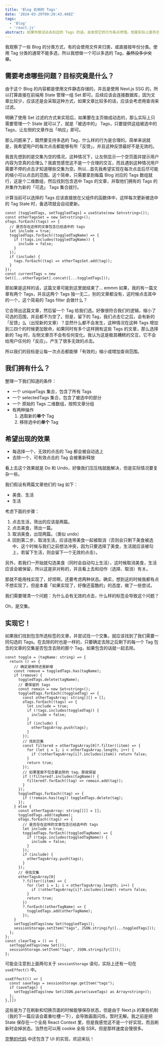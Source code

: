 ```yaml
---
title: 'Blog 右侧的 Tags'
date: '2024-03-29T09:20:43.488Z'
tags:
  - 'Blog'
  - 'react.js'
abstract: 如果你尝试点击右边的 Tags 的话，会发现它的行为有点奇怪。但是实际上是符合我的预期的，我想让每一次点击都能有所「反馈」，所以在设计上采取了一些奇怪的策略。
---
```


我观察了一些 Blog 的分类方式，有的会使用文件夹归类，或直接按年份分类。使用 Tag 分类的通常不能多选，所以我想做一个可以多选的 Tag，~~虽然没多少文章~~。

## 需要考虑哪些问题？目标究竟是什么？

由于这个 Blog 的内容都是使用文件静态存储的，并且是使用 Next.js SSG 的，所以打算直接在前端用 State 管理一组 Set 即可。后续应该会连接数据库，因为文章比较少，应该还是会采取这种方式，如果文章比较多的话，应该会考虑用查询来过滤。

明确了使用 Set 过滤的方式来实现后，如果要在主页做成动态的，那么实际上只需要管理一个 State 就可以了，就是「被选中的」 Tags，只要提供这组被选中的 Tags，让左侧的文章作出「响应」即可。

那么问题来了，既然要支持多选的 Tag，什么样的行为是合理的。简单来说就是，我希望用户的每次点击都能够有所「反馈」，并且这种反馈最好不是无效的。

我首先想到的是交集为空的情况，这种情况下，让左侧显示一个空页面并提示用户内容为空真的合理么？我直觉感觉这不是一个合理的交互，而且遇到这种情况用户需要不停的点击才知道哪些交集为空。所以…首先我希望实现在每次点击后尽可能的缩小可以点击的范围。这个简单，只需要拿到每篇 Blog 对应的 Tags 数组就行，这是个二维数组，然后找到包含选中 Tags 的文章，并取他们拥有的 Tags 的并集作为新的「可选」 Tags 集合就行。

计算当前可以选择的 Tags 应该直接放在父组件的函数体中，这样每次更新被选中的 Tag State 时，备选项就会自动更新。

```TS
const [toggledTags, setToggledTags] = useState(new Set<string>());
const otherTagsSet = new Set<string>();
oTags.forEach((tags) => {
  // 是否存在这样的文章包含已经选中的 tags
  let include = true;
  toggledTags.forEach((toggledTagName) => {
    if (!tags.includes(toggledTagName)) {
      include = false;
    }
  });
  if (include) {
    tags.forEach((tag) => otherTagsSet.add(tag));
  }
});
const currentTags = new Set([...otherTagsSet].concat([...toggledTags]));
```

那如果是这样的话，这篇文章可能到这里就结束了… emmm 如果，我的有一篇文章有两个 Tags，并且这两个 Tags 独一无二，别的文章都没有，这时候点击其中的一个，这个简易的 Tags filter 会做什么？

它会筛出这篇文章，然后留一个 Tag 给我们选。好像很符合我们的逻辑，缩小了可选的范围，并且都不为空了。但是，留下的 Tag，我们点击它之后，会有新的「反馈」么（出现新的文章）？显然什么都不会发生，这种情况在这种 Tags 增加到三四个的时候更加致命，如果同时有多个这样拥有这些 Tags 的文章，那么选择新的 Tag 时，左侧文章页不会有任何变化。我认为这是极其糟糕的交互，它不会给用户任何的「反应」，产生了很多无效的点击。

所以我们的目标是让每一次点击都能够「有效的」缩小或增加查询范围。

## 我们拥有什么？

整理一下我们知道的条件：

- 一个 uniqueTags 集合，包含了所有 Tags
- 一个 selectedTags 集合，包含了被选中的部分
- 一个 原始的 Tags 二维数组，按照文章分组
- 有两种操作
  1. 选取新的**单个** Tag
  2. 移除选中的**单个** Tag

## 希望出现的效果

- 每选择一个，无效的点击的 Tag 都会被自动选上
- 去除一个，可有效点击的 Tag 会被重新释放

看上去这个效果就是 Do 和 Undo，好像我们压压栈就能解决，但是实际情况要复杂一些。

我们假设有两篇文章他们的 tag 如下：

- 美食、生活
- 生活

考虑下面的步骤：

1. 点击生活，筛出的应该是两篇。
2. 点击美食，筛出一篇。
3. 取消美食，出现两篇。（类似 undo）
4. 回到第二步，取消生活，应该连带美食一起被取消（否则会只剩下美食被选中，这个时候与我们之前想法冲突，因为只要选择了美食，生活就应该被勾上，若留下生活，则会留下一个无效的点击）。

另外，若我们一开始就勾选美食（同时会自动勾上生活），这时候取消美食，生活应该会被保留，所以这是非对称的，并且看上去和动作（选择、取消）有关。

那就不能用栈实现了，好烦啊，还要考虑两种状态。确实，想到这的时候我都有点不想实现了。但是本着「如果实现了，好像还蛮酷的」的态度，做了一些尝试。

我们需要理清一个问题：为什么会有无效的点击，什么样的标签会导致这个问题？

Oh，是交集。

## 实现它！

如果我们找到包含所选标签的文章，并尝试找一个交集，就应该找到了我们需要一同勾选的 Tags。在去除的时也是一样的，只要确定去除之后剩下的每一个 Tag 包含的文章的交集是否包含去除的那个 Tag，如果包含的话就一起去除。

```TS
const toggle = (tagName: string) => {
  return () => {
    // 确定是移除还是新增
    const remove = toggledTags.has(tagName);
    if (remove) {
      toggledTags.delete(tagName);
      // 要保留的 tags
      const remain = new Set<string>();
      toggledTags.forEach((toggledTag) => {
        const otherTagsArray: string[][] = [];
        oTags.forEach((tags) => {
          let include = true;
          if (!tags.includes(toggledTag)) {
            include = false;
          }
          if (include) {
            otherTagsArray.push(tags);
          }
        });
        // 找到交集
        const filtered = otherTagsArray[0]?.filter((item) => {
          for (let i = 1; i < otherTagsArray.length; i++) {
            if (!otherTagsArray[i]?.includes(item)) return false;
          }
          return true;
        });
        // 如果里面不包含要去除的 tag，那就保留
        if (!filtered?.includes(tagName)) {
          filtered?.forEach((tag) => remain.add(tag));
        }
      });
      toggledTags.forEach((tag) => {
        if (!remain.has(tag)) toggledTags.delete(tag);
      });
    } else {
      const otherTagsArray: string[][] = [];
      toggledTags.add(tagName);
      oTags.forEach((tags) => {
        // 是否存在这样的文章包含已经选中的 tags
        let include = true;
        toggledTags.forEach((toggledTagName) => {
          if (!tags.includes(toggledTagName)) {
            include = false;
          }
        });
        if (include) {
          otherTagsArray.push(tags);
        }
      });
      // 寻找交集
      otherTagsArray[0]
        ?.filter((item) => {
          for (let i = 1; i < otherTagsArray.length; i++) {
            if (!otherTagsArray[i]?.includes(item)) return false;
          }
          return true;
        })
        ?.forEach((otherTagName) => {
          toggledTags.add(otherTagName);
        });
    }
    setToggledTags(new Set(toggledTags));
    sessionStorage.setItem("tags", JSON.stringify([...toggledTags]));
  };
};
const clearTag = () => {
  setToggledTags(new Set());
  sessionStorage.setItem("tags", JSON.stringify([]));
};
```

可能会注意到上面两句关于 `sessionStorage` 语句，实际上还有一句在 `useEffect()` 中。

```TS
useEffect(() => {
  const saveTags = sessionStorage.getItem("tags");
  if (saveTags) {
    setToggledTags(new Set(JSON.parse(saveTags) as Array<string>));
  };
},[])
```

这些是为了在刷新和切换页面的时候能够保存状态，但是由于 Next.js 的某些机制（我的下一篇应该会着重吐槽一下），会导致画面闪烁，暂时无解。我之前是把 State 保存在一个全局 React Context 里，但是我感觉这不是一个好实现，而且刷新时会掉状态。当然也可以用 cookie 全局 SSR，但是那样速度会慢很多。

[完整的代码](https://github.com/CottonCandyZ/blog-t3/blob/main/src/components/home-list.tsx) 中还包含了 UI 的实现，欢迎来玩！
